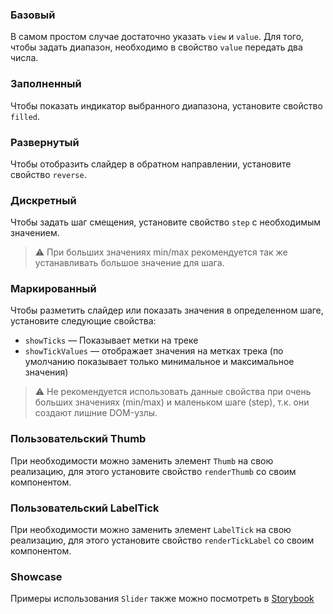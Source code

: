 
### Базовый

В самом простом случае достаточно указать `view` и `value`. Для того, чтобы задать диапазон, необходимо в свойство `value` передать два числа.

<Example
    component={SliderBasic}
    source={sliderBasicSource}
/>

### Заполненный

Чтобы показать индикатор выбранного диапазона, установите свойство `filled`.

<Example
    component={SliderFilled}
    source={sliderFilledSource}
/>

### Развернутый

Чтобы отобразить слайдер в обратном направлении, установите свойство `reverse`.

<Example
    component={SliderReversed}
    source={sliderFilledSource}
/>

### Дискретный

Чтобы задать шаг смещения, установите свойство `step` с необходимым значением.

> ⚠️ При больших значениях min/max рекомендуется так же устанавливать большое значение для шага.

<Example
    component={SliderStepped}
    source={sliderSteppedSource}
/>

### Маркированный

Чтобы разметить слайдер или показать значения в определенном шаге, установите следующие свойства:

- `showTicks` — Показывает метки на треке
- `showTickValues` — отображает значения на метках трека (по умолчанию показывает только минимальное и максимальное значения)

> ⚠️ Не рекомендуется использовать данные свойства при очень больших значениях (min/max) и маленьком шаге (step), т.к. они создают лишние DOM-узлы.

<Example
    component={SliderMarked}
    source={sliderMarkedSource}
/>

### Пользовательский Thumb

При необходимости можно заменить элемент `Thumb` на свою реализацию, для этого установите свойство `renderThumb` со своим компонентом.

<Example
    component={SliderCustomThumb}
    source={sliderCustomThumbSource}
/>

### Пользовательский LabelTick

При необходимости можно заменить элемент `LabelTick` на свою реализацию, для этого установите свойство `renderTickLabel` со своим компонентом.

<Example
    component={SliderLabelTick}
    source={sliderLabelTickSource}
/>

### Showcase

Примеры использования `Slider` также можно посмотреть в [Storybook](https://lego.yandex-team.ru/components/lego/latest/?storybook=%2Fstory%2Fcontrols-slider-desktop--showcase)

<Example
    component={SliderShowcase}
/>
